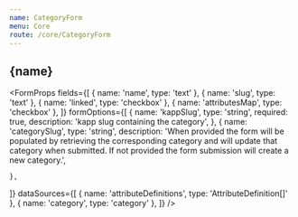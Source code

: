 ```yaml
---
name: CategoryForm
menu: Core
route: /core/CategoryForm
---
```




<h2>{name}</h2>

<FormProps
  fields={[
    { name: 'name', type: 'text' },
    { name: 'slug', type: 'text' },
    { name: 'linked', type: 'checkbox' },
    { name: 'attributesMap', type: 'checkbox' },
  ]}
  formOptions={[
    {
      name: 'kappSlug',
      type: 'string',
      required: true,
      description: 'kapp slug containing the category',
    },
    {
      name: 'categorySlug',
      type: 'string',
      description:
          'When provided the form will be populated by retrieving the corresponding category and will update that category when submitted. If not provided the form submission will create a new category.',

    },
  ]}
  dataSources={[
    { name: 'attributeDefinitions', type: 'AttributeDefinition[]' },
    { name: 'category', type: 'category' },
  ]}
/>

